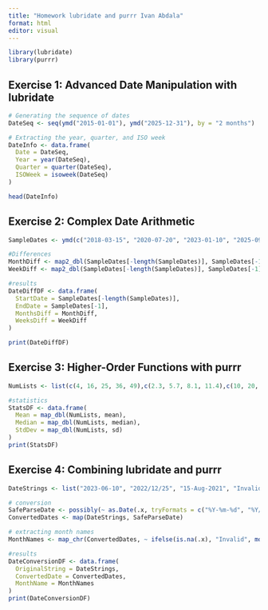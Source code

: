 ```yaml
---
title: "Homework lubridate and purrr Ivan Abdala"
format: html
editor: visual
---
```


```r
library(lubridate)
library(purrr)
```

## **Exercise 1: Advanced Date Manipulation with lubridate**

```r
# Generating the sequence of dates
DateSeq <- seq(ymd("2015-01-01"), ymd("2025-12-31"), by = "2 months")

# Extracting the year, quarter, and ISO week
DateInfo <- data.frame(
  Date = DateSeq,
  Year = year(DateSeq),
  Quarter = quarter(DateSeq),
  ISOWeek = isoweek(DateSeq)
)

head(DateInfo)
```

## **Exercise 2: Complex Date Arithmetic**

```r
SampleDates <- ymd(c("2018-03-15", "2020-07-20", "2023-01-10", "2025-09-05"))

#Differences
MonthDiff <- map2_dbl(SampleDates[-length(SampleDates)], SampleDates[-1], ~ interval(.x, .y) / months(1))
WeekDiff <- map2_dbl(SampleDates[-length(SampleDates)], SampleDates[-1], ~ interval(.x, .y) / weeks(1))

#results
DateDiffDF <- data.frame(
  StartDate = SampleDates[-length(SampleDates)],
  EndDate = SampleDates[-1],
  MonthsDiff = MonthDiff,
  WeeksDiff = WeekDiff
)

print(DateDiffDF)
```

## **Exercise 3: Higher-Order Functions with purrr**

```r
NumLists <- list(c(4, 16, 25, 36, 49),c(2.3, 5.7, 8.1, 11.4),c(10, 20, 30, 40, 50))

#statistics
StatsDF <- data.frame(
  Mean = map_dbl(NumLists, mean),
  Median = map_dbl(NumLists, median),
  StdDev = map_dbl(NumLists, sd)
)
print(StatsDF)
```

## **Exercise 4: Combining lubridate and purrr**

```r
DateStrings <- list("2023-06-10", "2022/12/25", "15-Aug-2021", "InvalidDate")

# conversion
SafeParseDate <- possibly(~ as.Date(.x, tryFormats = c("%Y-%m-%d", "%Y/%m/%d", "%d-%b-%Y")), otherwise = NA)
ConvertedDates <- map(DateStrings, SafeParseDate)

# extracting month names
MonthNames <- map_chr(ConvertedDates, ~ ifelse(is.na(.x), "Invalid", month(.x, label = TRUE, abbr = FALSE)))

#results
DateConversionDF <- data.frame(
  OriginalString = DateStrings,
  ConvertedDate = ConvertedDates,
  MonthName = MonthNames
)
print(DateConversionDF)
```
